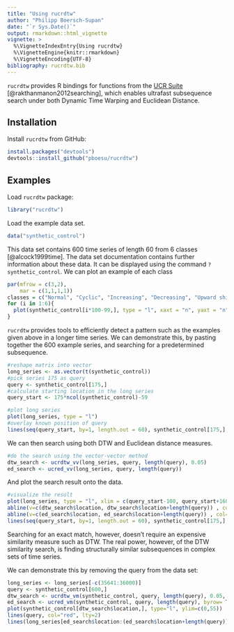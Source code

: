```yaml
---
title: "Using rucrdtw"
author: "Philipp Boersch-Supan"
date: "`r Sys.Date()`"
output: rmarkdown::html_vignette
vignette: >
  %\VignetteIndexEntry{Using rucrdtw}
  %\VignetteEngine{knitr::rmarkdown}
  %\VignetteEncoding{UTF-8}
bibliography: rucrdtw.bib
---
```


`rucrdtw` provides R bindings for functions from the [UCR Suite](http://www.cs.ucr.edu/~eamonn/UCRsuite.html) [@rakthanmanon2012searching], which enables ultrafast subsequence search under both Dynamic Time Warping and Euclidean Distance.

## Installation
Install `rucrdtw` from GitHub:

```r
install.packages("devtools")
devtools::install_github("pboesu/rucrdtw")
```

## Examples

Load `rucrdtw` package:
```r
library("rucrdtw")
```

Load the example data set.

```r
data("synthetic_control")
```

This data set contains 600 time series of length 60 from 6 classes [@alcock1999time]. The data set documentation contains further information about these data. It can be displayed using the command `?synthetic_control`. We can plot an example of each class 

```r
par(mfrow = c(3,2),
    mar = c(1,1,1,1))
classes = c("Normal", "Cyclic", "Increasing", "Decreasing", "Upward shift", "Downward shift")
for (i in 1:6){
  plot(synthetic_control[i*100-99,], type = "l", xaxt = "n", yaxt = "n", ylab="", xlab = "", bty="n", main=classes[i])
}
```

`rucrdtw` provides tools to efficiently detect a pattern such as the examples given above in a longer time series. We can demonstrate this, by pasting together the 600 example series, and searching for a predetermined subsequence.

```r
#reshape matrix into vector
long_series <- as.vector(t(synthetic_control))
#pick series 175 as query
query <- synthetic_control[175,]
#calculate starting location in the long series
query_start <- 175*ncol(synthetic_control)-59

#plot long series
plot(long_series, type = "l")
#overlay known position of query
lines(seq(query_start, by=1, length.out = 60), synthetic_control[175,], col="red")
```

We can then search using both DTW and Euclidean distance measures.

```r
#do the search using the vector-vector method
dtw_search <- ucrdtw_vv(long_series, query, length(query), 0.05)
ed_search <- ucred_vv(long_series, query, length(query))
```

And plot the search result onto the data.
```r
#visualize the result
plot(long_series, type = "l", xlim = c(query_start-100, query_start+160))
abline(v=c(dtw_search$location, dtw_search$location+length(query)) , col="blue")
abline(v=c(ed_search$location, ed_search$location+length(query)) , col="darkgreen", lty=3, lwd=3)
lines(seq(query_start, by=1, length.out = 60), synthetic_control[175,], col="red")
```

Searching for an exact match, however, doesn't require an expensive similarity measure such as DTW. The real power, however, of the DTW similarity search, is finding structurally similar subsequences in complex sets of time series.

We can demonstrate this by removing the query from the data set:
```r
long_series <- long_series[-c(35641:36000)]
query <- synthetic_control[600,]
dtw_search <- ucrdtw_vm(synthetic_control, query, length(query), 0.05, byrow = TRUE)
ed_search <- ucred_vm(synthetic_control, query, length(query), byrow= TRUE)
plot(synthetic_control[dtw_search$location,], type="l", ylim=c(0,55))
lines(query, col="red", lty=2)
lines(long_series[ed_search$location:(ed_search$location+length(query))], col="blue")
```

